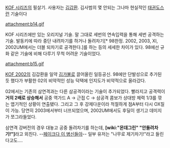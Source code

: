 [[KOF 시리즈]]의 필살기. 사용자는 [[김갑환]]. 김사범의 몇 안되는 그나마 현실적인 [[태권도]]스런 기술이다

attachment:b14.gif

KOF 시리즈에만 있는 오리지널 기술. 말 그대로 세번의 연속입력을 통해 세번 공격하는 기술. 발동키에 따라 중단 내려차기를 하거나 돌려차기[* 98한정. 2002, 2003, XI, 2002UM에서는 더블 되차기로 공격한다.]를 하는 등의 세세한 차이가 있다. 98에선 규화 같은 기술에 비해 다루기 무척 어려운 기술이었다.

attachment:b15.gif

[[KOF 2002]]의 김갑환을 일약 [[김가불]]로 끌어올린 일등공신. 98에만 단발성으로 추가된듯 했다가 부활한 02의 비약적인 성능 덕택에 인지도가 비약적으로 올라갔다.

02에서는 기존의 삼연격과는 다른 삼공격이라는 기술이 추가되었다. 빨라지고 공격력이 '''거의 2배로 상승해서''' 공중 역가드 A -> 근접 C -> 삼공격 콤보가 상대방 체력 1/3를 깎는 엽기적인 상황이 연출됐다. 그리고 그 후 강제다운이라 적절하게 점A부터 다시 OX질이 가능. 당연히 2003에서부터 너프되었으며, 2002UM에서도 후딜이 생기고 데미지가 쪼그라들었다.

삼연격 강버전의 경우 대놓고 공중 돌려차기를 하는데, '''[wiki:"몬데그린" "안돌려차기!"]'''라고 외친다. --[[페이크다 이 병신들아]]-- 일부 유저는 "나무로 제기차기!"라고 들린다고도….
